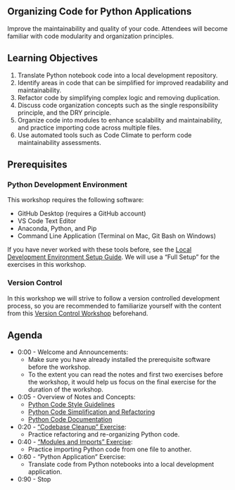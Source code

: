 
:::{.content-hidden when-format="html" when-page="index"}
# Organizing Code for Python Applications
:::

Improve the maintainability and quality of your code. Attendees will become familiar with code modularity and organization principles.

## Learning Objectives

1. Translate Python notebook code into a local development repository.
2. Identify areas in code that can be simplified for improved readability and maintainability.
3. Refactor code by simplifying complex logic and removing duplication.
4. Discuss code organization concepts such as the single responsibility principle, and the DRY principle.
5. Organize code into modules to enhance scalability and maintainability, and practice importing code across multiple files.
6. Use automated tools such as Code Climate to perform code maintainability assessments.

## Prerequisites

### Python Development Environment

This workshop requires the following software:

+ GitHub Desktop (requires a GitHub account)
+ VS Code Text Editor
+ Anaconda, Python, and Pip
+ Command Line Application (Terminal on Mac, Git Bash on Windows)

If you have never worked with these tools before, see the [Local Development Environment Setup Guide](https://s2t2.github.io/python-dev-tools-workshop-2024/). We will use a "Full Setup" for the exercises in this workshop.

### Version Control

In this workshop we will strive to follow a version controlled development process, so you are recommended to familiarize yourself with the content from this [Version Control Workshop](https://github.com/s2t2/version-control-workshop-2024) beforehand.


## Agenda

+ 0:00 - Welcome and Announcements:
  + Make sure you have already installed the prerequisite software before the workshop.
  + To the extent you can read the notes and first two exercises before the workshop, it would help us focus on the final exercise for the duration of the workshop.
+ 0:05 - Overview of Notes and Concepts:
  + [Python Code Style Guidelines](./notes/code-style.qmd)
  + [Python Code Simplification and Refactoring](./notes/code-refactoring.qmd)
  + [Python Code Documentation](/notes/code-documentation.qmd)
+ 0:20 - ["Codebase Cleanup" Exercise](./exercises/codebase-cleanup/index.qmd):
  + Practice refactoring and re-organizing Python code.
+ 0:40 - ["Modules and Imports" Exercise](./exercises/modules-and-imports/exercise.qmd):
  + Practice importing Python code from one file to another.
+ 0:60 - "Python Application" Exercise:
  + Translate code from Python notebooks into a local development application.
+ 0:90 - Stop

